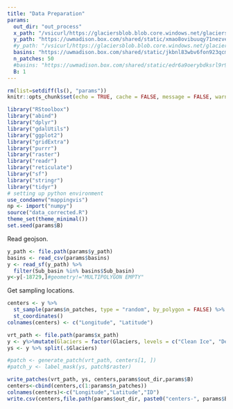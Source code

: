 ```yaml
---
title: "Data Preparation"
params:
  out_dir: "out_process"
  x_path: "/vsicurl/https://glaciersblob.blob.core.windows.net/glaciersdata-kris/corrected/region-corrected.vrt"
  y_path: "https://uwmadison.box.com/shared/static/xmao8ovibuuqy71nezveylb35ugpq2fo.geojson"
  #y_path: "/vsicurl/https://glaciersblob.blob.core.windows.net/glaciersdata-kris/glaciers.geojson"
  basins: "https://uwmadison.box.com/shared/static/jkbnl83wbv6fon923qcmkpnn6jvon1og.csv"#full list of training basins
  n_patches: 50
  #basins: "https://uwmadison.box.com/shared/static/edr6a9oerybdksrl9r9msw16axusijqx.csv" # full list for test basins
  B: 1 
---
```


```r
rm(list=setdiff(ls(), "params"))
knitr::opts_chunk$set(echo = TRUE, cache = FALSE, message = FALSE, warning = FALSE)
```

```r
library("RStoolbox")
library("abind")
library("dplyr")
library("gdalUtils")
library("ggplot2")
library("gridExtra")
library("purrr")
library("raster")
library("readr")
library("reticulate")
library("sf")
library("stringr")
library("tidyr")
# setting up python environment
use_condaenv("mappingvis")
np <- import("numpy")
source("data_corrected.R")
theme_set(theme_minimal())
set.seed(params$B)
```

Read geojson.

```r
y_path <- file.path(params$y_path)
basins <- read_csv(params$basins)
y <- read_sf(y_path) %>%
  filter(Sub_basin %in% basins$Sub_basin)
y<-y[-18729,]#geometry!="MULTIPOLYGON EMPTY"
```

Get sampling locations.

```r
centers <- y %>%
  st_sample(params$n_patches, type = "random", by_polygon = FALSE) %>%
  st_coordinates()
colnames(centers) <- c("Longitude", "Latitude")
```

```r
vrt_path <- file.path(params$x_path)
y <- y%>%mutate(Glaciers = factor(Glaciers, levels = c("Clean Ice", "Debris covered")))
ys <- y %>% split(.$Glaciers)

#patch <- generate_patch(vrt_path, centers[1, ])
#patch_y <- label_mask(ys, patch$raster)
```

```r
write_patches(vrt_path, ys, centers,params$out_dir,params$B)
centers<-cbind(centers,c(1:params$n_patches))
colnames(centers)<-c("Longitude","Latitude","ID")
write.csv(centers,file.path(params$out_dir, paste0("centers-", params$B, ".csv")))
```

